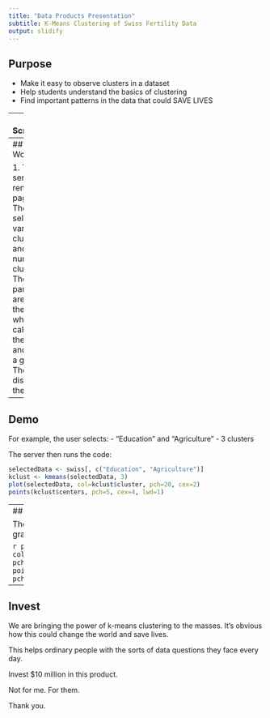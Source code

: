 ```yaml
---
title: "Data Products Presentation"
subtitle: K-Means Clustering of Swiss Fertility Data
output: slidify
---
```


## Purpose

- Make it easy to observe clusters in a dataset
- Help students understand the basics of clustering
- Find important patterns in the data that could SAVE LIVES


---
## Screenshot

<img src="graphics/screenshot.png" width="100%"/>

---
## How it Works

1. The server renders the page
2. The user selects the variables to cluster on and the number of clusters
3. These parameters are sent to the server, which calculates the clusters and returns a graph. 
4. The client displays the graph. 

---
## Demo

For example, the user selects:
- "Education" and "Agriculture" 
- 3 clusters 

The server then runs the code:

```r
selectedData <- swiss[, c("Education", "Agriculture")]
kclust <- kmeans(selectedData, 3)
plot(selectedData, col=kclust$cluster, pch=20, cex=2)
points(kclust$centers, pch=5, cex=4, lwd=1)
```


---
## Demo

The client displays the graph:

```r
plot(selectedData, col=kclust$cluster, pch=20, cex=2)
points(kclust$centers, pch=5, cex=4, lwd=1)
```


--- 
## Invest

We are bringing the power of k-means clustering to the masses. It's obvious how this could change the world and save lives. 

This helps ordinary people with the sorts of data questions they face every day. 

Invest $10 million in this product. 

Not for me. For them. 

Thank you. 
